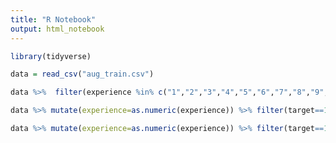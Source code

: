 ```yaml
---
title: "R Notebook"
output: html_notebook
---
```


```r
library(tidyverse)
```

```r
data = read_csv("aug_train.csv")
```

```r
data %>%  filter(experience %in% c("1","2","3","4","5","6","7","8","9","10","11","12","13","14","15","16") %>% mutate(experience=as.numeric(experience)) & target=="1") %>% group_by(major_discipline,experience) %>% summarize(total=n()) %>% ggplot(aes(x=experience, y=total, colour=major_discipline)) + geom_line() + geom_point()
```

```r
data %>% mutate(experience=as.numeric(experience)) %>% filter(target==1) %>% group_by(education_level,experience) %>% summarise(total=n())
```

```r
data %>% mutate(experience=as.numeric(experience)) %>% filter(target==1) %>% group_by(education_level,experience) %>% summarise(total=n()) %>% ggplot(aes(x=experience,y=total, colour=education_level)) + geom_line()
```

